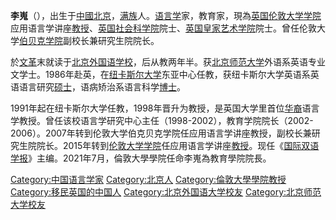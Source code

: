 {{BLP unsourced|time=2021-08-29T01:07:02+00:00}}
'''李嵬'''（{{bd|1961年||}}），出生于[[中國|中國]][[北京|北京]]，[[满族|满族]]人。[[语言学|语言学]]家，教育家，現為[[英国|英国]][[伦敦大学学院|伦敦大学学院]]应用语言学讲座[[教授|教授]]、[[英国社会科学院|英国社会科学院]]院士、[[英国皇家艺术学院|英国皇家艺术学院]]院士。曾任伦敦大学[[伯贝克学院|伯贝克学院]]副校长兼研究生院院长。

於[[文革|文革]]末就读于[[北京外国语学校|北京外国语学校]]，后从教两年半。获[[北京师范大学|北京师范大学]]外语系英语专业文学士。1986年赴英，在[[纽卡斯尔大学_(英国)|纽卡斯尔大学]]东亚中心任教，获纽卡斯尔大学英语系英语语言研究[[硕士|硕士]]，语病矫治系语言科学[[博士|博士]]。

1991年起在纽卡斯尔大学任教，1998年晋升为教授，是英国大学里首位[[华裔|华裔]]语言学教授。曾任该校语言学研究中心主任（1998-2002），教育学院院长（2002-2006）。2007年转到伦敦大学伯克贝克学院任应用语言学讲座教授，副校长兼研究生院院长。2015年转到[[伦敦大学学院|伦敦大学学院]]任应用语言学讲座[[教授|教授]]。现任《[[国际双语学报|国际双语学报]]》主编。2021年7月，倫敦大學學院任命李嵬為教育學院院長。

{{normdaten}}
{{DEFAULTSORT:li wei}}
[[Category:中国语言学家|Category:中国语言学家]]
[[Category:北京人|Category:北京人]]
[[Category:倫敦大學學院教授|Category:倫敦大學學院教授]]
[[Category:移民英国的中国人|Category:移民英国的中国人]]
[[Category:北京外国语大学校友|Category:北京外国语大学校友]]
[[Category:北京师范大学校友|Category:北京师范大学校友]]